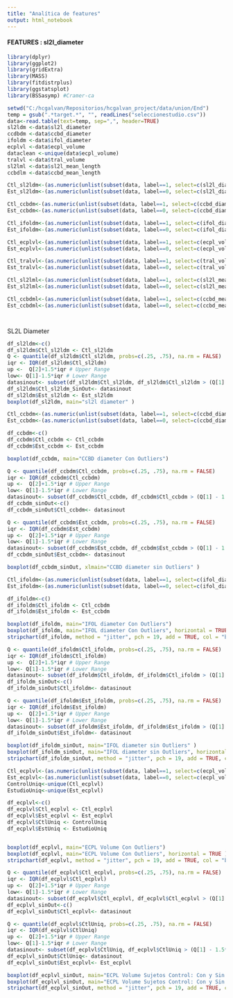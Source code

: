 ```yaml
---
title: "Analítica de features"
output: html_notebook
---
```


#### FEATURES : sl2l_diameter

```r
library(dplyr)
library(ggplot2)
library(gridExtra)
library(MASS)
library(fitdistrplus)
library(ggstatsplot)
library(BSSasymp) #Cramer-ca
```

```r
setwd("C:/hcgalvan/Repositorios/hcgalvan_project/data/union/End")
temp = gsub(".*target.*", "", readLines("seleccionestudio.csv"))
data<-read.table(text=temp, sep=",", header=TRUE)
sl2ldm <-data$sl2l_diameter
ccdbdm <-data$ccbd_diameter
ifoldm <-data$ifol_diameter
ecplvl <-data$ecpl_volume
dataclean <-unique(data$ecpl_volume)
tralvl <-data$tral_volume
sl2lml <-data$sl2l_mean_length
ccbdlm <-data$ccbd_mean_length

```

```r
Ctl_sl2ldm<-(as.numeric(unlist(subset(data, label==1, select=c(sl2l_diameter)))))
Est_sl2ldm<-(as.numeric(unlist(subset(data, label==0, select=c(sl2l_diameter)))))

Ctl_ccbdm<-(as.numeric(unlist(subset(data, label==1, select=c(ccbd_diameter)))))
Est_ccbdm<-(as.numeric(unlist(subset(data, label==0, select=c(ccbd_diameter)))))

Ctl_ifoldm<-(as.numeric(unlist(subset(data, label==1, select=c(ifol_diameter)))))
Est_ifoldm<-(as.numeric(unlist(subset(data, label==0, select=c(ifol_diameter)))))

Ctl_ecplvl<-(as.numeric(unlist(subset(data, label==1, select=c(ecpl_volume)))))
Est_ecplvl<-(as.numeric(unlist(subset(data, label==0, select=c(ecpl_volume)))))

Ctl_tralvl<-(as.numeric(unlist(subset(data, label==1, select=c(tral_volume)))))
Est_tralvl<-(as.numeric(unlist(subset(data, label==0, select=c(tral_volume)))))

Ctl_sl2lml<-(as.numeric(unlist(subset(data, label==1, select=c(sl2l_mean_length)))))
Est_sl2lml<-(as.numeric(unlist(subset(data, label==0, select=c(sl2l_mean_length)))))

Ctl_ccbdml<-(as.numeric(unlist(subset(data, label==1, select=c(ccbd_mean_length)))))
Est_ccbdml<-(as.numeric(unlist(subset(data, label==0, select=c(ccbd_mean_length)))))




```

SL2L Diameter

```r
df_sl2ldm<-c()
df_sl2ldm$Ctl_sl2ldm <- Ctl_sl2ldm
Q <- quantile(df_sl2ldm$Ctl_sl2ldm, probs=c(.25, .75), na.rm = FALSE) 
iqr <- IQR(df_sl2ldm$Ctl_sl2ldm) 
up <-  Q[2]+1.5*iqr # Upper Range   
low<- Q[1]-1.5*iqr # Lower Range 
datasinout<- subset(df_sl2ldm$Ctl_sl2ldm, df_sl2ldm$Ctl_sl2ldm > (Q[1] - 1.5*iqr) & df_sl2ldm$Ctl_sl2ldm < (Q[2]+1.5*iqr))
df_sl2ldm$Ctl_sl2ldm_SinOut<- datasinout
df_sl2ldm$Est_sl2ldm <- Est_sl2ldm
boxplot(df_sl2ldm, main="sl2l diameter" )

```

```r
Ctl_ccbdm<-(as.numeric(unlist(subset(data, label==1, select=c(ccbd_diameter)))))
Est_ccbdm<-(as.numeric(unlist(subset(data, label==0, select=c(ccbd_diameter)))))

df_ccbdm<-c()
df_ccbdm$Ctl_ccbdm <- Ctl_ccbdm
df_ccbdm$Est_ccbdm <- Est_ccbdm

boxplot(df_ccbdm, main="CCBD diameter Con Outliers")

Q <- quantile(df_ccbdm$Ctl_ccbdm, probs=c(.25, .75), na.rm = FALSE) 
iqr <- IQR(df_ccbdm$Ctl_ccbdm) 
up <-  Q[2]+1.5*iqr # Upper Range   
low<- Q[1]-1.5*iqr # Lower Range 
datasinout<- subset(df_ccbdm$Ctl_ccbdm, df_ccbdm$Ctl_ccbdm > (Q[1] - 1.5*iqr) & df_ccbdm$Ctl_ccbdm < (Q[2]+1.5*iqr))
df_ccbdm_sinOut<-c()
df_ccbdm_sinOut$Ctl_ccbdm<- datasinout

Q <- quantile(df_ccbdm$Est_ccbdm, probs=c(.25, .75), na.rm = FALSE) 
iqr <- IQR(df_ccbdm$Est_ccbdm) 
up <-  Q[2]+1.5*iqr # Upper Range   
low<- Q[1]-1.5*iqr # Lower Range 
datasinout<- subset(df_ccbdm$Est_ccbdm, df_ccbdm$Est_ccbdm > (Q[1] - 1.5*iqr) & df_ccbdm$Est_ccbdm < (Q[2]+1.5*iqr))
df_ccbdm_sinOut$Est_ccbdm<- datasinout

boxplot(df_ccbdm_sinOut, xlmain="CCBD diameter sin Outliers" )
```

```r


Ctl_ifoldm<-(as.numeric(unlist(subset(data, label==1, select=c(ifol_diameter)))))
Est_ifoldm<-(as.numeric(unlist(subset(data, label==0, select=c(ifol_diameter)))))

df_ifoldm<-c()
df_ifoldm$Ctl_ifoldm <- Ctl_ccbdm
df_ifoldm$Est_ifoldm <- Est_ccbdm

boxplot(df_ifoldm, main="IFOL diameter Con Outliers")
boxplot(df_ifoldm, main="IFOL diameter Con Outliers", horizontal = TRUE )
stripchart(df_ifoldm, method = "jitter", pch = 19, add = TRUE, col = "blue")

Q <- quantile(df_ifoldm$Ctl_ifoldm, probs=c(.25, .75), na.rm = FALSE) 
iqr <- IQR(df_ifoldm$Ctl_ifoldm) 
up <-  Q[2]+1.5*iqr # Upper Range   
low<- Q[1]-1.5*iqr # Lower Range 
datasinout<- subset(df_ifoldm$Ctl_ifoldm, df_ifoldm$Ctl_ifoldm > (Q[1] - 1.5*iqr) & df_ifoldm$Ctl_ifoldm < (Q[2]+1.5*iqr))
df_ifoldm_sinOut<-c()
df_ifoldm_sinOut$Ctl_ifoldm<- datasinout

Q <- quantile(df_ifoldm$Est_ifoldm, probs=c(.25, .75), na.rm = FALSE) 
iqr <- IQR(df_ifoldm$Est_ifoldm) 
up <-  Q[2]+1.5*iqr # Upper Range   
low<- Q[1]-1.5*iqr # Lower Range 
datasinout<- subset(df_ifoldm$Est_ifoldm, df_ifoldm$Est_ifoldm > (Q[1] - 1.5*iqr) & df_ifoldm$Est_ifoldm < (Q[2]+1.5*iqr))
df_ifoldm_sinOut$Est_ifoldm<- datasinout

boxplot(df_ifoldm_sinOut, main="IFOL diameter sin Outliers" )
boxplot(df_ifoldm_sinOut, main="IFOL diameter sin Outliers", horizontal = TRUE )
stripchart(df_ifoldm_sinOut, method = "jitter", pch = 19, add = TRUE, col = "blue")
```

```r

Ctl_ecplvl<-(as.numeric(unlist(subset(data, label==1, select=c(ecpl_volume)))))
Est_ecplvl<-(as.numeric(unlist(subset(data, label==0, select=c(ecpl_volume)))))
ControlUniq<-unique(Ctl_ecplvl)
EstudioUniq<-unique(Est_ecplvl)

df_ecplvl<-c()
df_ecplvl$Ctl_ecplvl <- Ctl_ecplvl
df_ecplvl$Est_ecplvl <- Est_ecplvl
df_ecplvl$CtlUniq <- ControlUniq
df_ecplvl$EstUniq <- EstudioUniq


boxplot(df_ecplvl, main="ECPL Volume Con Outliers")
boxplot(df_ecplvl, main="ECPL Volume Con Outliers", horizontal = TRUE )
stripchart(df_ecplvl, method = "jitter", pch = 19, add = TRUE, col = "blue")

Q <- quantile(df_ecplvl$Ctl_ecplvl, probs=c(.25, .75), na.rm = FALSE) 
iqr <- IQR(df_ecplvl$Ctl_ecplvl) 
up <-  Q[2]+1.5*iqr # Upper Range   
low<- Q[1]-1.5*iqr # Lower Range 
datasinout<- subset(df_ecplvl$Ctl_ecplvl, df_ecplvl$Ctl_ecplvl > (Q[1] - 1.5*iqr) & df_ecplvl$Ctl_ecplvl < (Q[2]+1.5*iqr))
df_ecplvl_sinOut<-c()
df_ecplvl_sinOut$Ctl_ecplvl<- datasinout

Q <- quantile(df_ecplvl$CtlUniq, probs=c(.25, .75), na.rm = FALSE) 
iqr <- IQR(df_ecplvl$CtlUniq) 
up <-  Q[2]+1.5*iqr # Upper Range   
low<- Q[1]-1.5*iqr # Lower Range 
datasinout<- subset(df_ecplvl$CtlUniq, df_ecplvl$CtlUniq > (Q[1] - 1.5*iqr) & df_ecplvl$CtlUniq < (Q[2]+1.5*iqr))
df_ecplvl_sinOut$CtlUniq<- datasinout
df_ecplvl_sinOut$Est_ecplvl<- Est_ecplvl

boxplot(df_ecplvl_sinOut, main="ECPL Volume Sujetos Control: Con y Sin Repetidos además Outliers" )
boxplot(df_ecplvl_sinOut, main="ECPL Volume Sujetos Control: Con y Sin Repetidos además Outliers", horizontal = TRUE )
stripchart(df_ecplvl_sinOut, method = "jitter", pch = 19, add = TRUE, col = "blue")


```

```r


```
